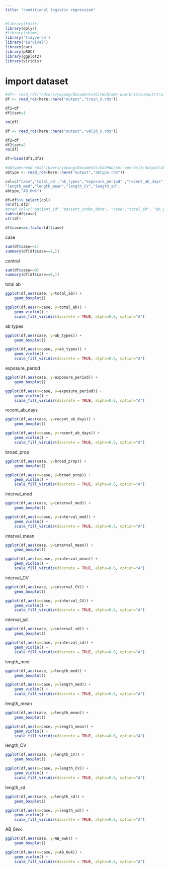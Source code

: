```yaml
---
title: "conditional logistic regression"
---
```


```r
#library(knitr)
library(dplyr)
#library(skimr)
library('tidyverse')
library("survival")
library(car)
library(pROC)
library(ggplot2)
library(viridis)
```

# import dataset
```r
#df<- read_rds("/Users/yayang/Documents/GitHub/amr-uom-brit/output/train_X.rds")
df <- read_rds(here::here("output","train_X.rds"))

df1=df
df1$set=1

rm(df)

df <- read_rds(here::here("output","valid_X.rds"))

df2=df
df2$set=2
rm(df)

df=rbind(df1,df2)

#abtype=read_rds("/Users/yayang/Documents/GitHub/amr-uom-brit/output/abtype.rds")
abtype <- read_rds(here::here("output","abtype.rds"))

col=c("case",'total_ab',"ab_types","exposure_period" ,"recent_ab_days", "broad_prop" ,"interval_med" ,"interval_mean" , "interval_CV","interval_sd",
"length_med","length_mean","length_CV","length_sd",
abtype,"AB_6wk")

df=df%>% select(col)
rm(df1,df2)
#pred_col=c("patient_id","patient_index_date", "case","total_ab", "ab_prescriptions","ab_types","prescribe_times","exposure_period","recent_ab_days", "broad_prop" ,"broad_ab_prescriptions","interval_mean","interval_sd","interval_CV","length_mean", "length_sd", "length_CV","prescribe_time_0","prescribe_time_1","prescribe_time_2","prescribe_time_3",col,"AB_1_type","AB_6wk_type" ,"interval_med" ,"length_med" ,"ab_6w_binary" , "AB_6wk")
table(df$case)
str(df)

df$case=as.factor(df$case)
```

case
```r
sum(df$case==1)
summary(df[df$case==1,])
```
control
```r
sum(df$case==0)
summary(df[df$case==0,])
```

total ab
```r
ggplot(df,aes(case, y=total_ab)) + 
    geom_boxplot()

ggplot(df,aes(x=case, y=total_ab)) +
    geom_violin() +
    scale_fill_viridis(discrete = TRUE, alpha=0.6, option="A") 
```


ab types
```r
ggplot(df,aes(case, y=ab_types)) + 
    geom_boxplot()

ggplot(df,aes(x=case, y=ab_types)) +
    geom_violin() +
    scale_fill_viridis(discrete = TRUE, alpha=0.6, option="A") 
```

exposure_period
```r
ggplot(df,aes(case, y=exposure_period)) + 
    geom_boxplot()

ggplot(df,aes(x=case, y=exposure_period)) +
    geom_violin() +
    scale_fill_viridis(discrete = TRUE, alpha=0.6, option="A") 
```

recent_ab_days
```r
ggplot(df,aes(case, y=recent_ab_days)) + 
    geom_boxplot()

ggplot(df,aes(x=case, y=recent_ab_days)) +
    geom_violin() +
    scale_fill_viridis(discrete = TRUE, alpha=0.6, option="A") 
```

broad_prop
```r
ggplot(df,aes(case, y=broad_prop)) + 
    geom_boxplot()

ggplot(df,aes(x=case, y=broad_prop)) +
    geom_violin() +
    scale_fill_viridis(discrete = TRUE, alpha=0.6, option="A") 
```

interval_med
```r
ggplot(df,aes(case, y=interval_med)) + 
    geom_boxplot()

ggplot(df,aes(x=case, y=interval_med)) +
    geom_violin() +
    scale_fill_viridis(discrete = TRUE, alpha=0.6, option="A") 
```

interval_mean
```r
ggplot(df,aes(case, y=interval_mean)) + 
    geom_boxplot()

ggplot(df,aes(x=case, y=interval_mean)) +
    geom_violin() +
    scale_fill_viridis(discrete = TRUE, alpha=0.6, option="A") 
```


interval_CV
```r
ggplot(df,aes(case, y=interval_CV)) + 
    geom_boxplot()

ggplot(df,aes(x=case, y=interval_CV)) +
    geom_violin() +
    scale_fill_viridis(discrete = TRUE, alpha=0.6, option="A") 
```


interval_sd
```r
ggplot(df,aes(case, y=interval_sd)) + 
    geom_boxplot()

ggplot(df,aes(x=case, y=interval_sd)) +
    geom_violin() +
    scale_fill_viridis(discrete = TRUE, alpha=0.6, option="A") 
```



length_med
```r
ggplot(df,aes(case, y=length_med)) + 
    geom_boxplot()

ggplot(df,aes(x=case, y=length_med)) +
    geom_violin() +
    scale_fill_viridis(discrete = TRUE, alpha=0.6, option="A") 
```

length_mean
```r
ggplot(df,aes(case, y=length_mean)) + 
    geom_boxplot()

ggplot(df,aes(x=case, y=length_mean)) +
    geom_violin() +
    scale_fill_viridis(discrete = TRUE, alpha=0.6, option="A") 
```

length_CV
```r
ggplot(df,aes(case, y=length_CV)) + 
    geom_boxplot()

ggplot(df,aes(x=case, y=length_CV)) +
    geom_violin() +
    scale_fill_viridis(discrete = TRUE, alpha=0.6, option="A") 
```

length_sd
```r
ggplot(df,aes(case, y=length_sd)) + 
    geom_boxplot()

ggplot(df,aes(x=case, y=length_sd)) +
    geom_violin() +
    scale_fill_viridis(discrete = TRUE, alpha=0.6, option="A") 
```

AB_6wk
```r
ggplot(df,aes(case, y=AB_6wk)) + 
    geom_boxplot()

ggplot(df,aes(x=case, y=AB_6wk)) +
    geom_violin() +
    scale_fill_viridis(discrete = TRUE, alpha=0.6, option="A") 
```

